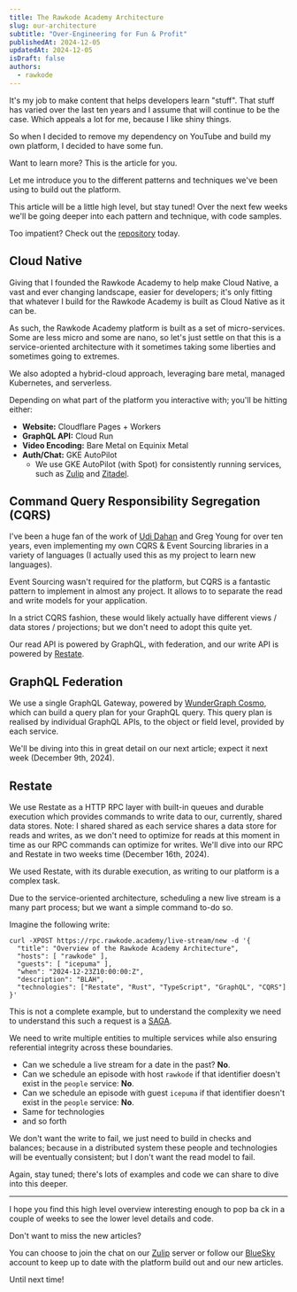 ```yaml
---
title: The Rawkode Academy Architecture
slug: our-architecture
subtitle: "Over-Engineering for Fun & Profit"
publishedAt: 2024-12-05
updatedAt: 2024-12-05
isDraft: false
authors:
  - rawkode
---
```


It's my job to make content that helps developers learn "stuff". That stuff has varied over the last
ten years and I assume that will continue to be the case. Which appeals a lot for me, because
I like shiny things.

So when I decided to remove my dependency on YouTube and build my own platform, I decided to have
some fun.

Want to learn more? This is the article for you.

Let me introduce you to the different patterns and techniques we've been using to build out the platform.

This article will be a little high level, but stay tuned! Over the next few weeks we'll be going deeper into each pattern and technique, with code samples.

Too impatient? Check out the [repository](https://github.com/RawkodeAcademy/RawkodeAcademy) today.

## Cloud Native

Giving that I founded the Rawkode Academy to help make Cloud Native, a vast and ever changing landscape, easier for developers; it's only fitting that whatever I build for the Rawkode Academy is built as Cloud Native as it can be.

As such, the Rawkode Academy platform is built as a set of micro-services. Some are less micro and some are nano, so let's just settle on that this is a service-oriented architecture with it sometimes taking some liberties and sometimes going to extremes.

We also adopted a hybrid-cloud approach, leveraging bare metal, managed Kubernetes, and serverless.

Depending on what part of the platform you interactive with; you'll be hitting either:

- **Website:** Cloudflare Pages + Workers
- **GraphQL API:** Cloud Run
- **Video Encoding:** Bare Metal on Equinix Metal
- **Auth/Chat:** GKE AutoPilot
    * We use GKE AutoPilot (with Spot) for consistently running services, such as [Zulip](https://zulip.org) and [Zitadel](https://zitadel.com).

## Command Query Responsibility Segregation (CQRS)

I've been a huge fan of the work of [Udi Dahan](https://udidahan.com/) and Greg Young for over ten years, even implementing my own CQRS & Event Sourcing libraries in a variety of languages (I actually used this as my project to learn new languages).

Event Sourcing wasn't required for the platform, but CQRS is a fantastic pattern to implement in almost any project. It allows to to separate the read and write models for your application.

In a strict CQRS fashion, these would likely actually have different views / data stores / projections; but we don't need to adopt this quite yet.

Our read API is powered by GraphQL, with federation, and our write API is powered by [Restate](https://restate.dev).

## GraphQL Federation

We use a single GraphQL Gateway, powered by [WunderGraph Cosmo](https://cosmo.wundergraph.com), which can build a query plan for your GraphQL query. This query plan is realised by individual GraphQL APIs, to the object or field level, provided by each service.

We'll be diving into this in great detail on our next article; expect it next week (December 9th, 2024).

## Restate

We use Restate as a HTTP RPC layer with built-in queues and durable execution which provides commands to write data to our, currently, shared data stores.
Note: I shared shared as each service shares a data store for reads and writes, as we don't need to optimize for reads at this moment in time as our RPC commands can optimize for writes. We'll dive into our RPC and Restate in two weeks time (December 16th, 2024).

We used Restate, with its durable execution, as writing to our platform is a complex task.

Due to the service-oriented architecture, scheduling a new live stream is a many part process; but we want a simple command to-do so.

Imagine the following write:

```shell
curl -XPOST https://rpc.rawkode.academy/live-stream/new -d '{
  "title": "Overview of the Rawkode Academy Architecture",
  "hosts": [ "rawkode" ],
  "guests": [ "icepuma" ],
  "when": "2024-12-23Z10:00:00:Z",
  "description": "BLAH",
  "technologies": ["Restate", "Rust", "TypeScript", "GraphQL", "CQRS"]
}'
```

This is not a complete example, but to understand the complexity we need to understand this such a request is a [SAGA](https://microservices.io/patterns/data/saga.html).

We need to write multiple entities to multiple services while also ensuring referential integrity across these boundaries.

- Can we schedule a live stream for a date in the past? **No**.
- Can we schedule an episode with host `rawkode` if that identifier doesn't exist in the `people` service: **No**.
- Can we schedule an episode with guest `icepuma` if that identifier doesn't exist in the `people` service: **No**.
- Same for technologies
- and so forth

We don't want the write to fail, we just need to build in checks and balances; because in a distributed system these people and technologies will be eventually consistent; but I don't want the read model to fail.

Again, stay tuned; there's lots of examples and code we can share to dive into this deeper.

---

I hope you find this high level overview interesting enough to pop ba ck in a couple of weeks to see the lower level details and code.

Don't want to miss the new articles?

You can choose to join the chat on our [Zulip](https://chat.rawkode.academy) server or follow our [BlueSky](https://bsky.app/profile/rawkode.academy) account to keep up to date with the platform build out and our new articles.

Until next time!
